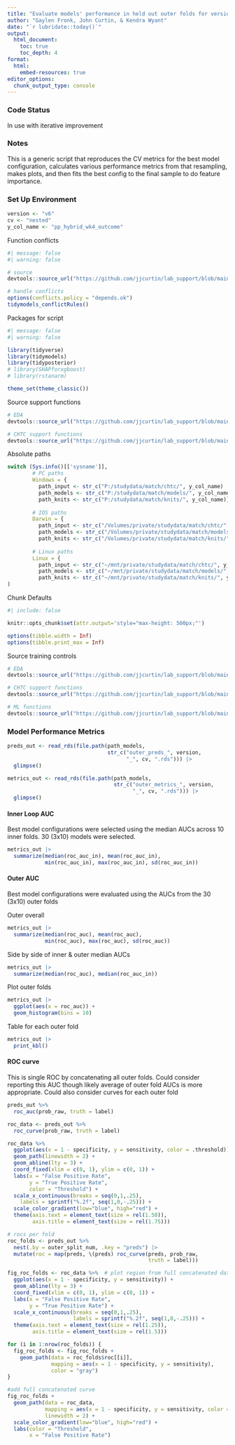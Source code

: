 ```yaml
---
title: "Evaluate models' performance in held out outer folds for version `r version`"
author: "Gaylen Fronk, John Curtin, & Kendra Wyant"
date: "`r lubridate::today()`"
output: 
  html_document:
    toc: true 
    toc_depth: 4
format:
  html:
    embed-resources: true
editor_options: 
  chunk_output_type: console
---
```


### Code Status

In use with iterative improvement

### Notes
This is a generic script that reproduces the CV metrics for the best model configuration, calculates various performance metrics from that resampling, makes plots, and then fits the best config to the final sample to do feature importance.


### Set Up Environment

```r
version <- "v6"
cv <- "nested"
y_col_name <- "pp_hybrid_wk4_outcome"
```

Function conflicts
```r
#| message: false
#| warning: false

# source
devtools::source_url("https://github.com/jjcurtin/lab_support/blob/main/fun_ml.R?raw=true")

# handle conflicts
options(conflicts.policy = "depends.ok")
tidymodels_conflictRules()
```

Packages for script
```r
#| message: false
#| warning: false

library(tidyverse)
library(tidymodels)
library(tidyposterior)
# library(SHAPforxgboost)
# library(rstanarm)

theme_set(theme_classic()) 
```

Source support functions
```r
# EDA
devtools::source_url("https://github.com/jjcurtin/lab_support/blob/main/fun_eda.R?raw=true")

# CHTC support functions
devtools::source_url("https://github.com/jjcurtin/lab_support/blob/main/chtc/static_files/fun_chtc.R?raw=true")
```

Absolute paths
```r
switch (Sys.info()[['sysname']],
        # PC paths
        Windows = {
          path_input <- str_c("P:/studydata/match/chtc/", y_col_name)
          path_models <- str_c("P:/studydata/match/models/", y_col_name)
          path_knits <- str_c("P:/studydata/match/knits/", y_col_name)},
        
        # IOS paths
        Darwin = {
          path_input <- str_c("/Volumes/private/studydata/match/chtc/", y_col_name)
          path_models <- str_c("/Volumes/private/studydata/match/models/", y_col_name)
          path_knits <- str_c("/Volumes/private/studydata/match/knits/", y_col_name)},
        
        # Linux paths
        Linux = {
          path_input <- str_c("~/mnt/private/studydata/match/chtc/", y_col_name)
          path_models <- str_c("~/mnt/private/studydata/match/models/", y_col_name)
          path_knits <- str_c("~/mnt/private/studydata/match/knits/", y_col_name)}
)
```

Chunk Defaults
```r
#| include: false

knitr::opts_chunk$set(attr.output='style="max-height: 500px;"')

options(tibble.width = Inf)
options(tibble.print_max = Inf)
```


Source training controls 
```r
# EDA
devtools::source_url("https://github.com/jjcurtin/lab_support/blob/main/fun_eda.R?raw=true")

# CHTC support functions
devtools::source_url("https://github.com/jjcurtin/lab_support/blob/main/chtc/static_files/fun_chtc.R?raw=true")

# ML functions
devtools::source_url("https://github.com/jjcurtin/lab_support/blob/main/fun_ml.R?raw=true")

```


### Model Performance Metrics

```r

preds_out <- read_rds(file.path(path_models, 
                                str_c("outer_preds_", version, 
                                      "_", cv, ".rds"))) |> 
  glimpse()

metrics_out <- read_rds(file.path(path_models, 
                                  str_c("outer_metrics_", version, 
                                        "_", cv, ".rds"))) |> 
  glimpse()

```

#### Inner Loop AUC

Best model configurations were selected using the median AUCs across 10 inner folds.  30 (3x10) models were selected.  

```r
metrics_out |> 
  summarize(median(roc_auc_in), mean(roc_auc_in), 
            min(roc_auc_in), max(roc_auc_in), sd(roc_auc_in))
```

#### Outer AUC

Best model configurations were evaluated using the AUCs from the 30 (3x10) outer folds

Outer overall
```r
metrics_out |> 
  summarize(median(roc_auc), mean(roc_auc),
            min(roc_auc), max(roc_auc), sd(roc_auc))
```

Side by side of inner & outer median AUCs
```r
metrics_out |> 
  summarize(median(roc_auc), median(roc_auc_in))
```

Plot outer folds
```r
metrics_out |> 
  ggplot(aes(x = roc_auc)) +
  geom_histogram(bins = 10) 

```

Table for each outer fold
```r
metrics_out |> 
  print_kbl()
```

#### ROC curve
This is single ROC by concatenating all outer folds.
Could consider reporting this AUC though likely average of outer fold AUCs is more appropriate. Could also consider curves for each outer fold
```r
preds_out %>%
  roc_auc(prob_raw, truth = label)

roc_data <- preds_out %>%
  roc_curve(prob_raw, truth = label)

roc_data %>%
  ggplot(aes(x = 1 - specificity, y = sensitivity, color = .threshold)) +
  geom_path(linewidth = 2) +
  geom_abline(lty = 3) +
  coord_fixed(xlim = c(0, 1), ylim = c(0, 1)) +
  labs(x = "False Positive Rate",
       y = "True Positive Rate",
       color = "Threshold") +
  scale_x_continuous(breaks = seq(0,1,.25),
    labels = sprintf("%.2f", seq(1,0,-.25))) +
  scale_color_gradient(low="blue", high="red") +
  theme(axis.text = element_text(size = rel(1.50)),
        axis.title = element_text(size = rel(1.75)))
```

```r

# rocs per fold
roc_folds <- preds_out %>%
  nest(.by = outer_split_num, .key = "preds") |> 
  mutate(roc = map(preds, \(preds) roc_curve(preds, prob_raw, 
                                             truth = label)))

fig_roc_folds <- roc_data %>%  # plot region from full concatenated data 
  ggplot(aes(x = 1 - specificity, y = sensitivity)) + 
  geom_abline(lty = 3) +
  coord_fixed(xlim = c(0, 1), ylim = c(0, 1)) +
  labs(x = "False Positive Rate",
       y = "True Positive Rate") +
  scale_x_continuous(breaks = seq(0,1,.25),
                     labels = sprintf("%.2f", seq(1,0,-.25))) +
  theme(axis.text = element_text(size = rel(1.25)),
        axis.title = element_text(size = rel(1.5)))

for (i in 1:nrow(roc_folds)) {
  fig_roc_folds <- fig_roc_folds +
    geom_path(data = roc_folds$roc[[i]],
              mapping = aes(x = 1 - specificity, y = sensitivity),
              color = "gray")
}

#add full concatenated curve
fig_roc_folds +
  geom_path(data = roc_data,
            mapping = aes(x = 1 - specificity, y = sensitivity, color = .threshold),
            linewidth = 2) +
  scale_color_gradient(low="blue", high="red") +
  labs(color = "Threshold",
       x = "False Positive Rate")
```


